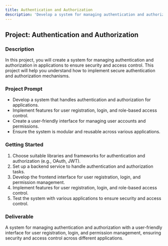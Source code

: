 ```yaml
---
title: Authentication and Authorization
description: 'Develop a system for managing authentication and authorization in applications to ensure security and access control.'
---
```


## Project: Authentication and Authorization

### Description
In this project, you will create a system for managing authentication and authorization in applications to ensure security and access control. This project will help you understand how to implement secure authentication and authorization mechanisms.

### Project Prompt
- Develop a system that handles authentication and authorization for applications.
- Implement features for user registration, login, and role-based access control.
- Create a user-friendly interface for managing user accounts and permissions.
- Ensure the system is modular and reusable across various applications.

### Getting Started
1. Choose suitable libraries and frameworks for authentication and authorization (e.g., OAuth, JWT).
2. Set up a backend service to handle authentication and authorization tasks.
3. Develop the frontend interface for user registration, login, and permission management.
4. Implement features for user registration, login, and role-based access control.
5. Test the system with various applications to ensure security and access control.

### Deliverable
A system for managing authentication and authorization with a user-friendly interface for user registration, login, and permission management, ensuring security and access control across different applications.
